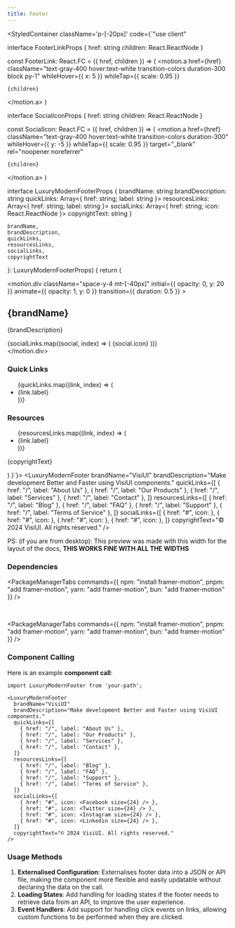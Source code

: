 ```yaml
---
title: Footer
---
```





<StyledContainer className='p-[-20px]' code={`"use client"


interface FooterLinkProps {
    href: string
    children: React.ReactNode
}

const FooterLink: React.FC<FooterLinkProps> = ({ href, children }) => (
  <motion.a
    href={href}
    className="text-gray-400 hover:text-white transition-colors duration-300 block py-1"
    whileHover={{ x: 5 }}
    whileTap={{ scale: 0.95 }}
  >
    {children}
  </motion.a>
)

interface SocialIconProps {
    href: string
    children: React.ReactNode
}

const SocialIcon: React.FC<SocialIconProps> = ({ href, children }) => (
  <motion.a
    href={href}
    className="text-gray-400 hover:text-white transition-colors duration-300"
    whileHover={{ y: -5 }}
    whileTap={{ scale: 0.95 }}
    target="_blank"
    rel="noopener noreferrer"
  >
    {children}
  </motion.a>
)

interface LuxuryModernFooterProps {
    brandName: string
    brandDescription: string
    quickLinks: Array<{ href: string; label: string }>
    resourcesLinks: Array<{ href: string; label: string }>
    socialLinks: Array<{ href: string; icon: React.ReactNode }>
    copyrightText: string
}

    brandName,
    brandDescription,
    quickLinks,
    resourcesLinks,
    socialLinks,
    copyrightText
}: LuxuryModernFooterProps) {
  return (
    <footer className="bg-black text-white py-12 px-4 sm:px-6 lg:px-8">
      <div className="max-w-7xl mx-auto">
        <div className="grid grid-cols-1 sm:grid-cols-2 lg:grid-cols-3 gap-8 lg:gap-16 mb-8">
          <motion.div
            className="space-y-4 mt-[-40px]"
            initial={{ opacity: 0, y: 20 }}
            animate={{ opacity: 1, y: 0 }}
            transition={{ duration: 0.5 }}
          >
            <h2 className="text-3xl sm:text-4xl font-bold text-white">{brandName}</h2>
            <p className="text-gray-400 text-sm sm:text-base leading-relaxed">{brandDescription}</p>
            <div className="flex space-x-4 mt-6">
              {socialLinks.map((social, index) => (
                <SocialIcon key={index} href={social.href}>
                  {social.icon}
                </SocialIcon>
              ))}
            </div>
          </motion.div>
          <div className="space-y-4">
            <h3 className="text-lg sm:text-xl font-semibold text-white mb-4">Quick Links</h3>
            <ul className="space-y-2">
              {quickLinks.map((link, index) => (
                <li key={index}>
                  <FooterLink href={link.href}>{link.label}</FooterLink>
                </li>
              ))}
            </ul>
          </div>
          <div className="space-y-4">
            <h3 className="text-lg sm:text-xl font-semibold text-white mb-4">Resources</h3>
            <ul className="space-y-2">
              {resourcesLinks.map((link, index) => (
                <li key={index}>
                  <FooterLink href={link.href}>{link.label}</FooterLink>
                </li>
              ))}
            </ul>
          </div>
        </div>
        <div className="border-t border-gray-800 pt-8 text-center">
          <p className="text-sm sm:text-base text-gray-400">{copyrightText}</p>
        </div>
      </div>
    </footer>
  )
}`}>
<LuxuryModernFooter
  brandName="VisiUI"
  brandDescription="Make development Better and Faster using VisiUI components."
  quickLinks={[
    { href: "/", label: "About Us" },
    { href: "/", label: "Our Products" },
    { href: "/", label: "Services" },
    { href: "/", label: "Contact" },
  ]}
  resourcesLinks={[
    { href: "/", label: "Blog" },
    { href: "/", label: "FAQ" },
    { href: "/", label: "Support" },
    { href: "/", label: "Terms of Service" },
  ]}
  socialLinks={[
    { href: "#", icon: <Facebook size={24} /> },
    { href: "#", icon: <Twitter size={24} /> },
    { href: "#", icon: <Instagram size={24} /> },
    { href: "#", icon: <Linkedin size={24} /> },
  ]}
  copyrightText="© 2024 VisiUI. All rights reserved."
/>

</StyledContainer>

PS: (if you are from desktop): This preview was made with this width for the layout of the docs, **THIS WORKS FINE WITH ALL THE WIDTHS**

### Dependencies

<PackageManagerTabs 
  commands={{
    npm: "install framer-motion",
    pnpm: "add framer-motion",
    yarn: "add framer-motion",
    bun: "add framer-motion"
  }} 
/>

<br />

<PackageManagerTabs 
  commands={{
    npm: "install framer-motion",
    pnpm: "add framer-motion",
    yarn: "add framer-motion",
    bun: "add framer-motion"
  }} 
/>

### Component Calling
Here is an example **component call**:
```tsx
import LuxuryModernFooter from 'your-path';

<LuxuryModernFooter
  brandName="VisiUI"
  brandDescription="Make development Better and Faster using VisiUI components."
  quickLinks={[
    { href: "/", label: "About Us" },
    { href: "/", label: "Our Products" },
    { href: "/", label: "Services" },
    { href: "/", label: "Contact" },
  ]}
  resourcesLinks={[
    { href: "/", label: "Blog" },
    { href: "/", label: "FAQ" },
    { href: "/", label: "Support" },
    { href: "/", label: "Terms of Service" },
  ]}
  socialLinks={[
    { href: "#", icon: <Facebook size={24} /> },
    { href: "#", icon: <Twitter size={24} /> },
    { href: "#", icon: <Instagram size={24} /> },
    { href: "#", icon: <Linkedin size={24} /> },
  ]}
  copyrightText="© 2024 VisiUI. All rights reserved."
/>

```

### Usage Methods

1. **Externalised Configuration**: Externalises footer data into a JSON or API file, making the component more flexible and easily updatable without declaring the data on the call.
2. **Loading States**: Add handling for loading states if the footer needs to retrieve data from an API, to improve the user experience.
3. **Event Handlers**: Add support for handling click events on links, allowing custom functions to be performed when they are clicked.